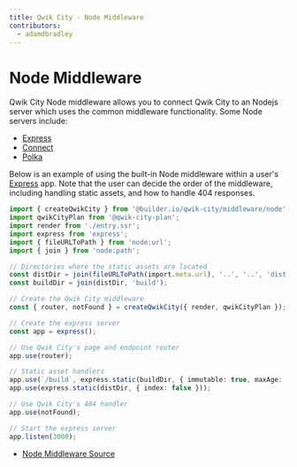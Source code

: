 ```yaml
---
title: Qwik City - Node Middleware
contributors:
  - adamdbradley
---
```


# Node Middleware

Qwik City Node middleware allows you to connect Qwik City to an Nodejs server which uses the common middleware functionality. Some Node servers include:

- [Express](https://expressjs.com/)
- [Connect](https://www.npmjs.com/package/connect)
- [Polka](https://www.npmjs.com/package/polka)

Below is an example of using the built-in Node middleware within a user's [Express](https://expressjs.com/) app. Note that the user can decide the order of the middleware, including handling static assets, and how to handle 404 responses.

```typescript
import { createQwikCity } from '@builder.io/qwik-city/middleware/node';
import qwikCityPlan from '@qwik-city-plan';
import render from './entry.ssr';
import express from 'express';
import { fileURLToPath } from 'node:url';
import { join } from 'node:path';

// Directories where the static assets are located
const distDir = join(fileURLToPath(import.meta.url), '..', '..', 'dist');
const buildDir = join(distDir, 'build');

// Create the Qwik City middleware
const { router, notFound } = createQwikCity({ render, qwikCityPlan });

// Create the express server
const app = express();

// Use Qwik City's page and endpoint router
app.use(router);

// Static asset handlers
app.use(`/build`, express.static(buildDir, { immutable: true, maxAge: '1y', index: false }));
app.use(express.static(distDir, { index: false }));

// Use Qwik City's 404 handler
app.use(notFound);

// Start the express server
app.listen(3000);
```

- [Node Middleware Source](https://github.com/BuilderIO/qwik/tree/main/packages/qwik-city/middleware/node/index.ts)
